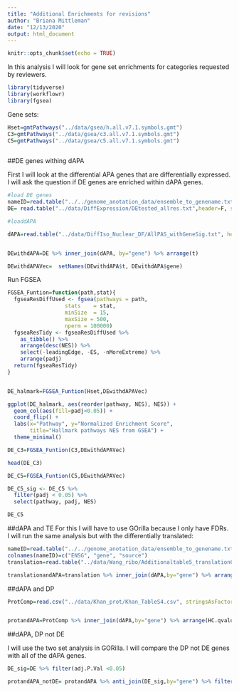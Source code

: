 ```yaml
---
title: "Additional Enrichments for revisions"
author: "Briana Mittleman"
date: "12/13/2020"
output: html_document
---
```


```r
knitr::opts_chunk$set(echo = TRUE)
```

In this analysis I will look for gene set enrichments for categories requested by reviewers.

```r
library(tidyverse)
library(workflowr)
library(fgsea)
```

Gene sets:

```r
Hset=gmtPathways("../data/gsea/h.all.v7.1.symbols.gmt")
C3=gmtPathways("../data/gsea/c3.all.v7.1.symbols.gmt")
C5=gmtPathways("../data/gsea/c5.all.v7.1.symbols.gmt")
               
```

##DE genes withing dAPA 

First I will look at the differential APA genes that are differentially expressed. I will ask the question if DE genes are enriched within dAPA genes. 



```r
#load DE genes
nameID=read.table("../../genome_anotation_data/ensemble_to_genename.txt",sep="\t", header = T, stringsAsFactors = F)
DE= read.table("../data/DiffExpression/DEtested_allres.txt",header=F, stringsAsFactors = F,col.names = c('Gene_stable_ID', 'logFC' ,'AveExpr', 't', 'P.Value', 'adj.P.Val', 'B')) %>% inner_join(nameID, by="Gene_stable_ID") %>% dplyr::select(-Gene_stable_ID, -Source_of_gene_name) %>% rename("gene"=Gene.name)

#loaddAPA

dAPA=read.table("../data/DiffIso_Nuclear_DF/AllPAS_withGeneSig.txt", header = T, stringsAsFactors = F) %>% filter(SigPAU2=='Yes') %>% select(gene) %>% unique()


DEwithdAPA=DE %>% inner_join(dAPA, by="gene") %>% arrange(t)

DEwithdAPAVec=  setNames(DEwithdAPA$t, DEwithdAPA$gene)

```


Run FGSEA

```r

FGSEA_Funtion=function(path,stat){
  fgseaResDiffUsed <- fgsea(pathways = path, 
                  stats    = stat,
                  minSize  = 15,
                  maxSize = 500,
                  nperm = 100000)
  fgseaResTidy <- fgseaResDiffUsed %>%
    as_tibble() %>%
    arrange(desc(NES)) %>% 
    select(-leadingEdge, -ES, -nMoreExtreme) %>% 
    arrange(padj) 
  return(fgseaResTidy)
}


DE_halmark=FGSEA_Funtion(Hset,DEwithdAPAVec)

ggplot(DE_halmark, aes(reorder(pathway, NES), NES)) +
  geom_col(aes(fill=padj<0.05)) +
  coord_flip() +
  labs(x="Pathway", y="Normalized Enrichment Score",
       title="Hallmark pathways NES from GSEA") + 
  theme_minimal()
```

```r
DE_C3=FGSEA_Funtion(C3,DEwithdAPAVec)

head(DE_C3)
```

```r

DE_C5=FGSEA_Funtion(C5,DEwithdAPAVec)

DE_C5_sig <- DE_C5 %>%
  filter(padj < 0.05) %>% 
  select(pathway, padj, NES)

DE_C5

```

##dAPA and TE
For this I will have to use GOrilla because I only have FDRs.
I will run the same analysis but with the differentially translated: 

```r
nameID=read.table("../../genome_anotation_data/ensemble_to_genename.txt",sep="\t", header = T, stringsAsFactors = F) 
colnames(nameID)=c("ENSG", "gene", "source")
translation=read.table("../data/Wang_ribo/Additionaltable5_translationComparisons.txt",stringsAsFactors = F, header = T) %>% inner_join(nameID,by="ENSG") %>% select(gene,HvC.pvalue, HvC.FDR) 

translationandAPA=translation %>% inner_join(dAPA,by="gene") %>% arrange(HvC.FDR)

```



##dAPA and DP  

```r
ProtComp=read.csv("../data/Khan_prot/Khan_TableS4.csv", stringsAsFactors = F, header = T)%>% inner_join(nameID,by="ENSG") %>% select(gene.symbol ,HC.qvalues.protein)  %>% rename("gene"=gene.symbol)


protandAPA=ProtComp %>% inner_join(dAPA,by="gene") %>% arrange(HC.qvalues.protein)

```


##dAPA, DP not DE  

I will use the two set analysis in GORilla. I will compare the DP not DE genes with all of the dAPA genes.  

```r
DE_sig=DE %>% filter(adj.P.Val <0.05)

protandAPA_notDE= protandAPA %>% anti_join(DE_sig,by="gene") %>% filter(HC.qvalues.protein<0.05)
```


